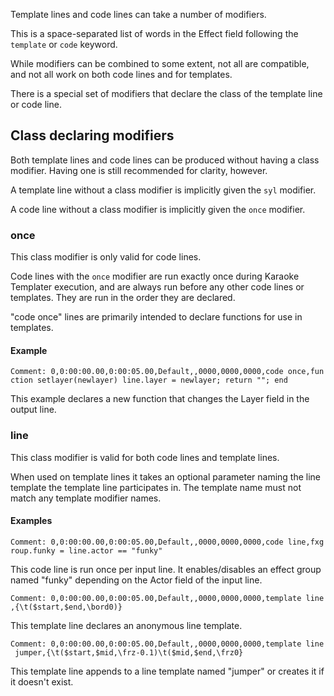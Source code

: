 Template lines and code lines can take a number of modifiers.

This is a space-separated list of words in the Effect field following the <code>template</code> or <code>code</code> keyword.

While modifiers can be combined to some extent, not all are compatible, and not all work on both code lines and for templates.

There is a special set of modifiers that declare the class of the template line or code line.

== Class declaring modifiers ==

Both template lines and code lines can be produced without having a class modifier. Having one is still recommended for clarity, however.

A template line without a class modifier is implicitly given the <code>syl</code> modifier.

A code line without a class modifier is implicitly given the <code>once</code> modifier.

=== once ===

This class modifier is only valid for code lines.

Code lines with the <code>once</code> modifier are run exactly once during Karaoke Templater execution, and are always run before any other code lines or templates. They are run in the order they are declared.

"code once" lines are primarily intended to declare functions for use in templates.

==== Example ====
 Comment: 0,0:00:00.00,0:00:05.00,Default,,0000,0000,0000,code once,function setlayer(newlayer) line.layer = newlayer; return ""; end

This example declares a new function that changes the Layer field in the output line.

=== line ===

This class modifier is valid for both code lines and template lines.

When used on template lines it takes an optional parameter naming the line template the template line participates in. The template name must not match any template modifier names.

==== Examples ====

 Comment: 0,0:00:00.00,0:00:05.00,Default,,0000,0000,0000,code line,fxgroup.funky = line.actor == "funky"

This code line is run once per input line. It enables/disables an effect group named "funky" depending on the Actor field of the input line.

 Comment: 0,0:00:00.00,0:00:05.00,Default,,0000,0000,0000,template line,{\t($start,$end,\bord0)}

This template line declares an anonymous line template.

 Comment: 0,0:00:00.00,0:00:05.00,Default,,0000,0000,0000,template line jumper,{\t($start,$mid,\frz-0.1)\t($mid,$end,\frz0}

This template line appends to a line template named "jumper"  or creates it if it doesn't exist.